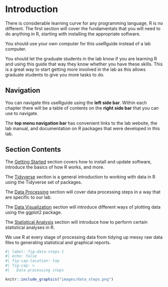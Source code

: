 # Introduction {.unnumbered}

There is considerable learning curve for any programming language, R is no different. The first section will cover the fundamentals that you will need to do anything in R, starting with installing the appropriate software.

::: callout-note
You should use your own computer for this useRguide instead of a lab computer.
:::

You should let the graduate students in the lab know if you are learning R and using this guide that way they know whether you have these skills. This is a great way to start getting more involved in the lab as this allows graduate students to give you more tasks to do.

## Navigation

You can navigate this useRguide using the **left side bar**. Within each chapter there will be a table of contents on the **right side bar** that you can use to navigate.

The **top menu navigation bar** has convenient links to the lab website, the lab manual, and documentation on R packages that were developed in this lab.

## Section Contents

The [Getting Started](#sec-r-and-rstudio) section covers how to install and update software, introduce the basics of how R works, and more.

The [Tidyverse](#sec-this-is-the-way) section is a general introduction to working with data in R using the Tidyverse set of packages.

The [Data Processing](#sec-data-processing-steps) section will cover data processing steps in a way that are specific to our lab.

The [Data Visualization](#sec-introduction-to-ggplot2) section will introduce different ways of plotting data using the ggplot2 package.

The [Statistical Analysis](#sec-regression) section will introduce how to perform certain statistical analyses in R.

We use R at every stage of processing data from tidying up messy raw data files to generating statistical and graphical reports.

```r
#| label: fig-data-steps-1
#| echo: false
#| fig-cap-location: top
#| fig-cap: > 
#|   Data processing steps

knitr::include_graphics("images/data_steps.png")
```

